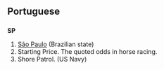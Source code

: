 ==Portuguese==

==={{Abbreviation}}===
'''SP'''
#[[São Paulo]] (Brazilian state)
# Starting Price. The quoted odds in horse racing.
# Shore Patrol. (US Navy)
